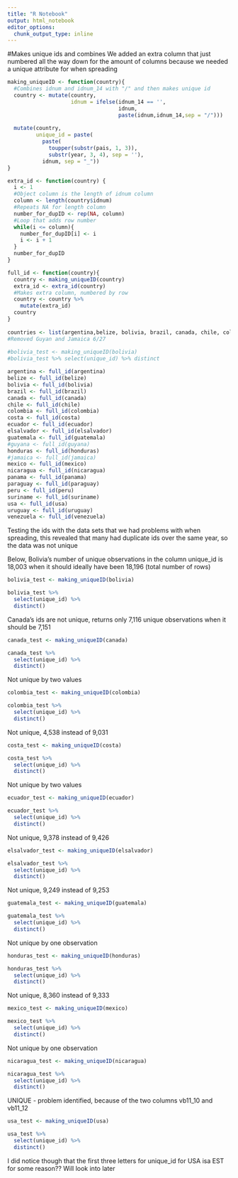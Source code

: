 ```yaml
---
title: "R Notebook"
output: html_notebook
editor_options: 
  chunk_output_type: inline
---
```


#Makes unique ids and combines
We added an extra column that just numbered all the way down for the amount of columns because we needed a unique attribute for when spreading
```r
making_uniqueID <- function(country){
  #Combines idnum and idnum_14 with "/" and then makes unique id
  country <- mutate(country,
                    idnum = ifelse(idnum_14 == '',
                                   idnum,
                                   paste(idnum,idnum_14,sep = "/")))
  
  mutate(country,
         unique_id = paste(
           paste(
             toupper(substr(pais, 1, 3)),
             substr(year, 3, 4), sep = ''),
           idnum, sep = "_"))
}

extra_id <- function(country) {
  i <- 1
  #Object column is the length of idnum column
  column <- length(country$idnum)
  #Repeats NA for length column
  number_for_dupID <- rep(NA, column)
  #Loop that adds row number
  while(i <= column){
    number_for_dupID[i] <- i
    i <- i + 1
  }
  number_for_dupID
}

full_id <- function(country){
  country <- making_uniqueID(country)
  extra_id <- extra_id(country)
  #Makes extra column, numbered by row
  country <- country %>%
    mutate(extra_id)
  country
}
  
countries <- list(argentina,belize, bolivia, brazil, canada, chile, colombia, costa, ecuador, elsalvador, guatemala, honduras, mexico, nicaragua, panama, peru, suriname, usa, uruguay, venezuela)
#Removed Guyan and Jamaica 6/27
  
#bolivia_test <- making_uniqueID(bolivia)
#bolivia_test %>% select(unique_id) %>% distinct  

argentina <- full_id(argentina)
belize <- full_id(belize)
bolivia <- full_id(bolivia)
brazil <- full_id(brazil)
canada <- full_id(canada)
chile <- full_id(chile)
colombia <- full_id(colombia)
costa <- full_id(costa)
ecuador <- full_id(ecuador)
elsalvador <- full_id(elsalvador)
guatemala <- full_id(guatemala)
#guyana <- full_id(guyana)
honduras <- full_id(honduras)
#jamaica <- full_id(jamaica)
mexico <- full_id(mexico)
nicaragua <- full_id(nicaragua)
panama <- full_id(panama)
paraguay <- full_id(paraguay)
peru <- full_id(peru)
suriname <- full_id(suriname)
usa <- full_id(usa)
uruguay <- full_id(uruguay)
venezuela <- full_id(venezuela)
```


Testing the ids with the data sets that we had problems with when spreading, this revealed that many had duplicate ids over the same year, so the data was not unique

Below, Bolivia's number of unique observations in the column unique_id is 18,003 when it should ideally have been 18,196 (total number of rows)
```r
bolivia_test <- making_uniqueID(bolivia)

bolivia_test %>%
  select(unique_id) %>%
  distinct()
```


Canada's ids are not unique, returns only 7,116 unique observations when it should be 7,151
```r
canada_test <- making_uniqueID(canada)

canada_test %>%
  select(unique_id) %>%
  distinct()
```


Not unique by two values
```r
colombia_test <- making_uniqueID(colombia)

colombia_test %>%
  select(unique_id) %>%
  distinct()
```


Not unique, 4,538 instead of 9,031
```r
costa_test <- making_uniqueID(costa)

costa_test %>%
  select(unique_id) %>%
  distinct()
```


Not unique by two values
```r
ecuador_test <- making_uniqueID(ecuador)

ecuador_test %>%
  select(unique_id) %>%
  distinct()
```


Not unique, 9,378 instead of 9,426
```r
elsalvador_test <- making_uniqueID(elsalvador)

elsalvador_test %>%
  select(unique_id) %>%
  distinct()
```


Not unique, 9,249 instead of 9,253
```r
guatemala_test <- making_uniqueID(guatemala)

guatemala_test %>%
  select(unique_id) %>%
  distinct()
```


Not unique by one observation
```r
honduras_test <- making_uniqueID(honduras)

honduras_test %>%
  select(unique_id) %>%
  distinct()
```


Not unique, 8,360 instead of 9,333
```r
mexico_test <- making_uniqueID(mexico)

mexico_test %>%
  select(unique_id) %>%
  distinct()
```

Not unique by one observation
```r
nicaragua_test <- making_uniqueID(nicaragua)

nicaragua_test %>%
  select(unique_id) %>%
  distinct()
```



UNIQUE - problem identified, because of the two columns vb11_10 and vb11_12
```r
usa_test <- making_uniqueID(usa)

usa_test %>%
  select(unique_id) %>%
  distinct()
```

I did notice though that the first three letters for unique_id for USA isa EST for some reason?? Will look into later



